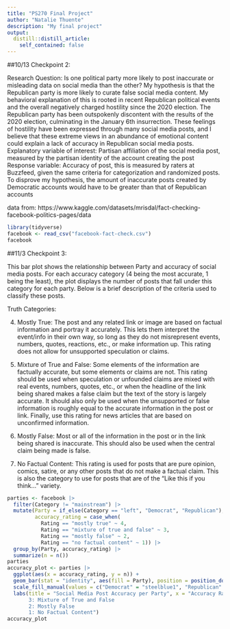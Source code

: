 ```yaml
---
title: "PS270 Final Project"
author: "Natalie Thuente"
description: "My final project"
output:
  distill::distill_article:
    self_contained: false
---
```



##10/13 Checkpoint 2:

Research Question: Is one political party more likely to post inaccurate or misleading data on social media than the other?
My hypothesis is that the Republican party is more likely to curate false social media content. My behavioral explanation of this is rooted in recent Republican political events and the overall negatively charged hostility since the 2020 election. The Republican party has been outspokenly discontent with the results of the 2020 election, culminating in the January 6th insurrection. These feelings of hostility have been expressed through many social media posts, and I believe that these extreme views in an abundance of emotional content could explain a lack of accuracy in Republican social media posts.
Explanatory variable of interest: Partisan affiliation of the social media post, measured by the partisan identity of the account creating the post
Response variable: Accuracy of post, this is measured by raters at Buzzfeed, given the same criteria for categorization and randomized posts.
To disprove my hypothesis, the amount of inaccurate posts created by Democratic accounts would have to be greater than that of Republican accounts

data from: https://www.kaggle.com/datasets/mrisdal/fact-checking-facebook-politics-pages/data

```r
library(tidyverse)
facebook <- read_csv("facebook-fact-check.csv")
facebook
```

##11/3 Checkpoint 3:

This bar plot shows the relationship between Party and accuracy of social media posts. For each accuracy category (4 being the most accurate, 1 being the least), the plot displays the number of posts that fall under this category for each party. Below is a brief description of the criteria used to classify these posts.

Truth Categories:

(4) Mostly True: The post and any related link or image are based on factual information and portray it accurately. This lets them interpret the event/info in their own way, so long as they do not misrepresent events, numbers, quotes, reactions, etc., or make information up. This rating does not allow for unsupported speculation or claims.

(3) Mixture of True and False: Some elements of the information are factually accurate, but some elements or claims are not. This rating should be used when speculation or unfounded claims are mixed with real events, numbers, quotes, etc., or when the headline of the link being shared makes a false claim but the text of the story is largely accurate. It should also only be used when the unsupported or false information is roughly equal to the accurate information in the post or link. Finally, use this rating for news articles that are based on unconfirmed information.

(2) Mostly False: Most or all of the information in the post or in the link being shared is inaccurate. This should also be used when the central claim being made is false.

(1) No Factual Content: This rating is used for posts that are pure opinion, comics, satire, or any other posts that do not make a factual claim. This is also the category to use for posts that are of the “Like this if you think…” variety.

```r
parties <- facebook |>
  filter(Category != "mainstream") |>
  mutate(Party = if_else(Category == "left", "Democrat", "Republican"),
         accuracy_rating = case_when(
           Rating == "mostly true" ~ 4,
           Rating == "mixture of true and false" ~ 3,
           Rating == "mostly false" ~ 2,
           Rating == "no factual content" ~ 1)) |>
  group_by(Party, accuracy_rating) |>
  summarize(n = n())
parties
accuracy_plot <- parties |>
  ggplot(aes(x = accuracy_rating, y = n)) +
  geom_bar(stat = "identity", aes(fill = Party), position = position_dodge()) +
  scale_fill_manual(values = c("Democrat" = "steelblue1", "Republican" = "indianred1")) +
  labs(title = "Social Media Post Accuracy per Party", x = "Accuracy Rating", y = "Number of posts", caption = "4: Mostly True
       3: Mixture of True and False
       2: Mostly False
       1: No Factual Content")
accuracy_plot
```



